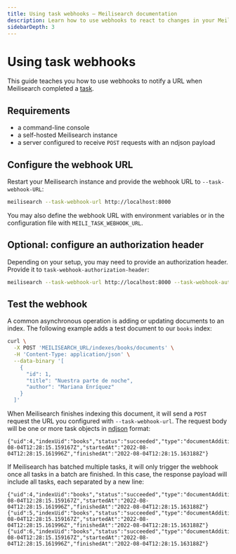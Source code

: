 ```yaml
---
title: Using task webhooks — Meilisearch documentation
description: Learn how to use webhooks to react to changes in your Meilisearch database.
sidebarDepth: 3
---
```


# Using task webhooks

This guide teaches you how to use webhooks to notify a URL when Meilisearch completed a [task](/learn/async/asynchronous_operations).

## Requirements

- a command-line console
- a self-hosted Meilisearch instance
- a server configured to receive `POST` requests with an ndjson payload

## Configure the webhook URL

Restart your Meilisearch instance and provide the webhook URL to `--task-webhook-URL`:

```sh
meilisearch --task-webhook-url http://localhost:8000
```

You may also define the webhook URL with environment variables or in the configuration file with `MEILI_TASK_WEBHOOK_URL`.

## Optional: configure an authorization header

Depending on your setup, you may need to provide an authorization header. Provide it to `task-webhook-authorization-header`:

```sh
meilisearch --task-webhook-url http://localhost:8000 --task-webhook-authorization-header Bearer aSampleMasterKey
```

## Test the webhook

A common asynchronous operation is adding or updating documents to an index. The following example adds a test document to our `books` index:

```sh
curl \
  -X POST 'MEILISEARCH_URL/indexes/books/documents' \
  -H 'Content-Type: application/json' \
  --data-binary '[
    {
      "id": 1,
      "title": "Nuestra parte de noche",
      "author": "Mariana Enríquez"
    }
  ]'
```

When Meilisearch finishes indexing this document, it will send a `POST` request the URL you configured with `--task-webhook-url`. The request body will be one or more task objects in [ndjson](https://github.com/ndjson/ndjson-spec) format:

```ndjson
{"uid":4,"indexUid":"books","status":"succeeded","type":"documentAdditionOrUpdate","canceledBy":null,"details.receivedDocuments":1,"details.indexedDocuments":1,"duration":"PT0.001192S","enqueuedAt":"2022-08-04T12:28:15.159167Z","startedAt":"2022-08-04T12:28:15.161996Z","finishedAt":"2022-08-04T12:28:15.163188Z"}
```

If Meilisearch has batched multiple tasks, it will only trigger the webhook once all tasks in a batch are finished. In this case, the response payload will include all tasks, each separated by a new line:

```ndjson
{"uid":4,"indexUid":"books","status":"succeeded","type":"documentAdditionOrUpdate","canceledBy":null,"details.receivedDocuments":1,"details.indexedDocuments":1,"duration":"PT0.001192S","enqueuedAt":"2022-08-04T12:28:15.159167Z","startedAt":"2022-08-04T12:28:15.161996Z","finishedAt":"2022-08-04T12:28:15.163188Z"}
{"uid":5,"indexUid":"books","status":"succeeded","type":"documentAdditionOrUpdate","canceledBy":null,"details.receivedDocuments":1,"details.indexedDocuments":1,"duration":"PT0.001192S","enqueuedAt":"2022-08-04T12:28:15.159167Z","startedAt":"2022-08-04T12:28:15.161996Z","finishedAt":"2022-08-04T12:28:15.163188Z"}
{"uid":6,"indexUid":"books","status":"succeeded","type":"documentAdditionOrUpdate","canceledBy":null,"details.receivedDocuments":1,"details.indexedDocuments":1,"duration":"PT0.001192S","enqueuedAt":"2022-08-04T12:28:15.159167Z","startedAt":"2022-08-04T12:28:15.161996Z","finishedAt":"2022-08-04T12:28:15.163188Z"}
```
